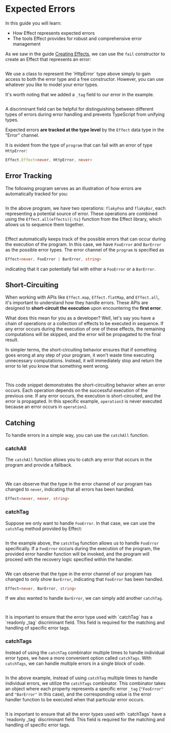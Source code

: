 
# Expected Errors

In this guide you will learn:

- How Effect represents expected errors
- The tools Effect provides for robust and comprehensive error management

As we saw in the guide [Creating Effects](../../essentials/creating), we can use the `fail` constructor to create an Effect
that represents an error:

```ts file=<rootDir>/src/guide/error-management/expected-errors/fail.ts

```

<Info>
  We use a class to represent the `HttpError` type above simply to gain access
  to both the error type and a free constructor. However, you can use whatever
  you like to model your error types.
</Info>

It's worth noting that we added a `_tag` field to our error in the example.

```ts /_tag/ file=<rootDir>/src/guide/error-management/expected-errors/fail.ts#L3-L5

```

<Idea>
  A discriminant field can be helpful for distinguishing between different types
  of errors during error handling and prevents TypeScript from unifying types.
</Idea>

Expected errors **are tracked at the type level** by the `Effect` data type in the "Error" channel.

It is evident from the type of `program` that can fail with an error of type `HttpError`:

```ts /HttpError/
Effect.Effect<never, HttpError, never>
```

## Error Tracking

The following program serves as an illustration of how errors are automatically tracked for you:

<Tabs>
  <Tab>

```ts filename="error-accumulation.ts" file=<rootDir>/src/guide/error-management/expected-errors/error-accumulation.ts#L1-L26

```

In the above program, we have two operations: `flakyFoo` and `flakyBar`, each representing a potential source of error.
These operations are combined using the `Effect.all(effects){:ts}` function from the Effect library, which allows us to sequence them together.

  </Tab>
  <Tab>

```ts filename="error-accumulation.ts" file=<rootDir>/src/guide/error-management/expected-errors/error-accumulation-gen.ts#L1-L27

```

  </Tab>
</Tabs>

Effect automatically keeps track of the possible errors that can occur during the execution of the program.
In this case, we have `FooError` and `BarError` as the possible error types.
The error channel of the `program` is specified as

```ts /FooError | BarError/
Effect<never, FooError | BarError, string>
```

indicating that it can potentially fail with either a `FooError` or a `BarError`.

## Short-Circuiting

When working with APIs like `Effect.map`, `Effect.flatMap`, and `Effect.all`, it's important to understand how they handle errors.
These APIs are designed to **short-circuit the execution** upon encountering the **first error**.

What does this mean for you as a developer? Well, let's say you have a chain of operations or a collection of effects to be executed in sequence. If any error occurs during the execution of one of these effects, the remaining computations will be skipped, and the error will be propagated to the final result.

In simpler terms, the short-circuiting behavior ensures that if something goes wrong at any step of your program, it won't waste time executing unnecessary computations. Instead, it will immediately stop and return the error to let you know that something went wrong.

<Tabs>
  <Tab>

```ts file=<rootDir>/src/guide/error-management/expected-errors/short-circuiting-pipe.ts

```

</Tab>
<Tab>

```ts file=<rootDir>/src/guide/error-management/expected-errors/short-circuiting-gen.ts

```

</Tab>
</Tabs>

This code snippet demonstrates the short-circuiting behavior when an error occurs.
Each operation depends on the successful execution of the previous one.
If any error occurs, the execution is short-circuited, and the error is propagated.
In this specific example, `operation3` is never executed because an error occurs in `operation2`.

## Catching

To handle errors in a simple way, you can use the `catchAll` function.

### catchAll

The `catchAll` function allows you to catch any error that occurs in the program and provide a fallback.

<Tabs>
<Tab>

```ts {6} file=<rootDir>/src/guide/error-management/expected-errors/catchAll-pipe.ts

```

</Tab>
<Tab>

```ts {7-10} file=<rootDir>/src/guide/error-management/expected-errors/catchAll-gen.ts

```

</Tab>
</Tabs>

We can observe that the type in the error channel of our program has changed to `never`,
indicating that all errors has been handled.

```ts /never/2
Effect<never, never, string>
```

### catchTag

Suppose we only want to handle `FooError`. In that case, we can use the `catchTag` method provided by Effect:

<Tabs>
<Tab>

```ts {6-8} file=<rootDir>/src/guide/error-management/expected-errors/catchTag-pipe.ts

```

In the example above, the `catchTag` function allows us to handle `FooError` specifically.
If a `FooError` occurs during the execution of the program, the provided error handler function will be invoked,
and the program will proceed with the recovery logic specified within the handler.

</Tab>
<Tab>

```ts {9-11} file=<rootDir>/src/guide/error-management/expected-errors/catchTag-gen.ts

```

</Tab>
</Tabs>

We can observe that the type in the error channel of our program has changed to only show `BarError`,
indicating that `FooError` has been handled.

```ts /BarError/
Effect<never, BarError, string>
```

If we also wanted to handle `BarError`, we can simply add another `catchTag`.

<Tabs>
<Tab>

```ts {9-11} file=<rootDir>/src/guide/error-management/expected-errors/catchTag-pipe-2.ts

```

</Tab>
<Tab>

```ts {12} file=<rootDir>/src/guide/error-management/expected-errors/catchTag-gen-2.ts

```

</Tab>
</Tabs>

<Warning>
  It is important to ensure that the error type used with `catchTag` has a
  `readonly _tag` discriminant field. This field is required for the matching
  and handling of specific error tags.
</Warning>

### catchTags

Instead of using the `catchTag` combinator multiple times to handle individual error types, we have a more convenient option called `catchTags`. With `catchTags`, we can handle multiple errors in a single block of code.

<Tabs>
<Tab>

```ts {6-9} file=<rootDir>/src/guide/error-management/expected-errors/catchTags-pipe.ts

```

In the above example, instead of using `catchTag` multiple times to handle individual errors, we utilize the `catchTags` combinator.
This combinator takes an object where each property represents a specific error `_tag` (`"FooError"` and `"BarError"` in this case),
and the corresponding value is the error handler function to be executed when that particular error occurs.

</Tab>
<Tab>

```ts {9-14} file=<rootDir>/src/guide/error-management/expected-errors/catchTags-gen.ts

```

</Tab>
</Tabs>

<Warning>
  It is important to ensure that all the error types used with `catchTags` have
  a `readonly _tag` discriminant field. This field is required for the matching
  and handling of specific error tags.
</Warning>
